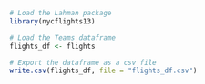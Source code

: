 ```r
# Load the Lahman package
library(nycflights13)

# Load the Teams dataframe
flights_df <- flights

# Export the dataframe as a csv file
write.csv(flights_df, file = "flights_df.csv")
```